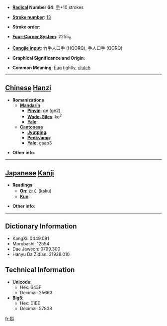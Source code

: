 * '''[[Wiktionary:Chinese radical index| Radical]] Number 64''': [[Wiktionary:Chinese radical index 手|手]]+10 strokes

* '''[[Wiktionary:Chinese total strokes index|Stroke number]]''': [[Wiktionary:Chinese total strokes index 13|13]]

* '''Stroke order''': 

* '''[[Wiktionary:Chinese four corner index|Four-Corner System]]''': 2255<sub>0</sub>

* '''[[Wiktionary:Chinese Cangjie index|Cangjie input]]''': 竹手人口手 (HQORQ), 手人口手 (QORQ)

* '''Graphical Significance and Origin''': 

* '''Common Meaning''': [[hug]] tightly, [[clutch]]

----

== [[Chinese]] [[Hanzi]] ==

* '''Romanizations'''
** '''[[Mandarin]]'''
*** '''[[Pinyin]]''': gé (ge2)
*** '''[[Wade-Giles]]''': ko<sup>2</sup>
*** '''[[Yale]]''': 
** '''[[Cantonese]]'''
*** '''[[Jyutping]]''':
*** '''[[Penkyamp]]''': 
*** '''[[Yale]]''': gaap3

* '''Other info''': 

----

== [[Japanese]] [[Kanji]] ==

* '''Readings'''
** '''[[On]]''': [[かく]] (kaku)
** '''[[Kun]]''': 

* '''Other info''':  

----

== Dictionary Information ==

* KangXi: 0449.081
* Morobashi: 12554
* Dae Jaweon: 0799.300
* Hanyu Da Zidian: 31928.010

== Technical Information ==

* '''Unicode''':
** Hex: 643F
** Decimal: 25663
* '''Big5''':
** Hex: E1EE
** Decimal: 57838

[[fr:搿]]
